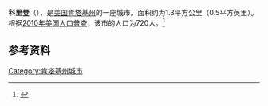 {{Infobox City 
|chinese_name = 科里登
|official_name = Corydon
|image_flag = 
|image_seal = 
|image_skyline = 
|image_map = KYMap-doton-Corydon.PNG
|map_caption =
|subdivision_type = [[國家|國家]]
|subdivision_name = {{USA}}
|leader_title = 
|leader_name = 
|subdivision_type1 = [[美國行政區劃|州]]
|subdivision_name1 = [[肯塔基州|肯塔基州]]
|subdivision_type2 = [[肯塔基州行政区划|县]]
|subdivision_name2 = [[亨德森縣_(肯塔基州)|亨德森縣]]
|found_date = 
|area_total = 1.3
|area_land = 
|area_water = 
|population_as_of = 2010
|population_total = 720
|population_density = 
|timezone = 
|utc_offset = 
|timezone_DST = 
|utc_offset_DST = 
}}

'''科里登'''（{{lang-en|'''Corydon'''}}），是[[美国|美国]][[肯塔基州|肯塔基州]]的一座城市。面积约为1.3平方公里（0.5平方英里）。根据[[2010年美国人口普查|2010年美国人口普查]]，该市的人口为720人。<ref name=census>{{cite web |url = http://www.census.gov/prod/www/abs/decennial/ |title = Census of Population and Housing |publisher = U.S. Census Bureau |accessdate = November 18, 2011 |archive-url = https://web.archive.org/web/20060208103743/http://www.census.gov/prod/www/abs/decennial/ |archive-date = 2006-02-08 |dead-url = yes }}</ref>

== 参考资料 ==
{{reflist}}

[[Category:肯塔基州城市|Category:肯塔基州城市]]


{{Kentucky-stub}}